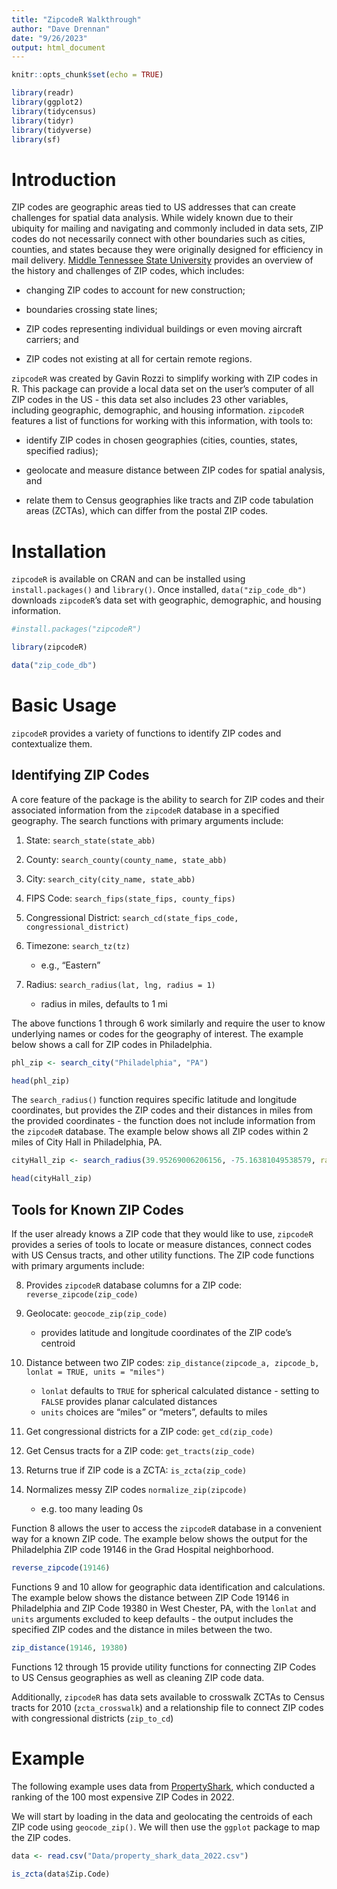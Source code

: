 ```yaml
---
title: "ZipcodeR Walkthrough"
author: "Dave Drennan"
date: "9/26/2023"
output: html_document
---
```


```r
knitr::opts_chunk$set(echo = TRUE)
```

```r

library(readr)
library(ggplot2)
library(tidycensus)
library(tidyr)
library(tidyverse)
library(sf)

```

# Introduction

ZIP codes are geographic areas tied to US addresses that can create challenges for spatial data analysis. While widely known due to their ubiquity for mailing and navigating and commonly included in data sets, ZIP codes do not necessarily connect with other boundaries such as cities, counties, and states because they were originally designed for efficiency in mail delivery. [Middle Tennessee State University](https://www.mtsu.edu/datascience/blog/post/71/what-should-every-data-scientist-know-when-working-with-zip-codes_) provides an overview of the history and challenges of ZIP codes, which includes:

* changing ZIP codes to account for new construction;

* boundaries crossing state lines;

* ZIP codes representing individual buildings or even moving aircraft carriers; and

* ZIP codes not existing at all for certain remote regions.

`zipcodeR` was created by Gavin Rozzi to simplify working with ZIP codes in R. This package can provide a local data set on the user's computer of all ZIP codes in the US - this data set also includes 23 other variables, including geographic, demographic, and housing information. `zipcodeR`  features a list of functions for working with this information, with tools to:

* identify ZIP codes in chosen geographies (cities, counties, states, specified radius);

* geolocate and measure distance between ZIP codes for spatial analysis, and 

* relate them to Census geographies like tracts and ZIP code tabulation areas (ZCTAs), which can differ from the postal ZIP codes.


# Installation

`zipcodeR` is available on CRAN and can be installed using `install.packages()` and `library()`. Once installed, `data("zip_code_db")` downloads `zipcodeR`'s data set with geographic, demographic, and housing information.

```r
#install.packages("zipcodeR")

library(zipcodeR)

data("zip_code_db")
```
# Basic Usage

`zipcodeR` provides a variety of functions to identify ZIP codes and contextualize them. 

## Identifying ZIP Codes
A core feature of the package is the ability to search for ZIP codes and their associated information from the `zipcodeR` database in a specified geography. The search functions with primary arguments include:

1. State: `search_state(state_abb)`

2. County: `search_county(county_name, state_abb)`

3. City: `search_city(city_name, state_abb)`

4. FIPS Code: `search_fips(state_fips, county_fips)`

5. Congressional District: `search_cd(state_fips_code, congressional_district)`

6. Timezone: `search_tz(tz)` 
    + e.g., "Eastern"

7. Radius: `search_radius(lat, lng, radius = 1)`
    + radius in miles, defaults to 1 mi

The above functions 1 through 6 work similarly and require the user to know underlying names or codes for the geography of interest. The example below shows a call for ZIP codes in Philadelphia.

```r

phl_zip <- search_city("Philadelphia", "PA")

head(phl_zip)

```

The `search_radius()` function requires specific latitude and longitude coordinates, but provides the ZIP codes and their distances in miles from the provided coordinates - the function does not include information from the `zipcodeR` database. The example below shows all ZIP codes within 2 miles of City Hall in Philadelphia, PA.

```r

cityHall_zip <- search_radius(39.95269006206156, -75.16381049538579, radius = 2)

head(cityHall_zip)

```

## Tools for Known ZIP Codes

If the user already knows a ZIP code that they would like to use, `zipcodeR` provides a series of tools to locate or measure distances, connect codes with US Census tracts, and other utility functions. The ZIP code functions with primary arguments include:

8. Provides `zipcodeR` database columns for a ZIP code: `reverse_zipcode(zip_code)`

9. Geolocate: `geocode_zip(zip_code)` 
    + provides latitude and longitude coordinates of the ZIP code's centroid

11. Distance between two ZIP codes: `zip_distance(zipcode_a, zipcode_b, lonlat = TRUE, units = "miles")`
    + `lonlat` defaults to `TRUE` for spherical calculated distance - setting to `FALSE` provides planar calculated distances
    + `units` choices are "miles" or "meters", defaults to miles

12. Get congressional districts for a ZIP code: `get_cd(zip_code)`

13. Get Census tracts for a ZIP code: `get_tracts(zip_code)`

14. Returns true if ZIP code is a ZCTA: `is_zcta(zip_code)`

15. Normalizes messy ZIP codes `normalize_zip(zipcode)`
    + e.g. too many leading 0s
    
Function 8 allows the user to access the `zipcodeR` database in a convenient way for a known ZIP code. The example below shows the output for the Philadelphia ZIP code 19146 in the Grad Hospital neighborhood.

```r

reverse_zipcode(19146)

```
Functions 9 and 10 allow for geographic data identification and calculations. The example below shows the distance between ZIP Code 19146 in Philadelphia and ZIP Code 19380 in West Chester, PA, with the `lonlat` and `units` arguments excluded to keep defaults - the output includes the specified ZIP codes and the distance in miles between the two.

```r

zip_distance(19146, 19380)

```

Functions 12 through 15 provide utility functions for connecting ZIP Codes to US Census geographies as well as cleaning ZIP code data. 

Additionally, `zipcodeR` has data sets available to crosswalk ZCTAs to Census tracts for 2010 (`zcta_crosswalk`) and a relationship file to connect ZIP codes with congressional districts (`zip_to_cd`)

# Example

The following example uses data from [PropertyShark](https://www.propertyshark.com/Real-Estate-Reports/most-expensive-zip-codes-in-the-us/), which conducted a ranking of the 100 most expensive ZIP Codes in 2022.

We will start by loading in the data and geolocating the centroids of each ZIP code using `geocode_zip()`. We will then use the `ggplot` package to map the ZIP codes.

```r

data <- read.csv("Data/property_shark_data_2022.csv")

is_zcta(data$Zip.Code)

```

